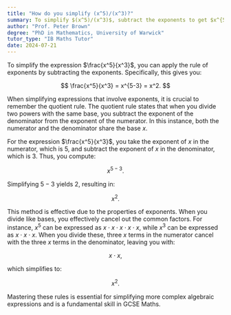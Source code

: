 ```yaml
---
title: "How do you simplify (x^5)/(x^3)?"
summary: To simplify $(x^5)/(x^3)$, subtract the exponents to get $x^{5-3} = x^2$.
author: "Prof. Peter Brown"
degree: "PhD in Mathematics, University of Warwick"
tutor_type: "IB Maths Tutor"
date: 2024-07-21
---
```


To simplify the expression $\frac{x^5}{x^3}$, you can apply the rule of exponents by subtracting the exponents. Specifically, this gives you:

$$
\frac{x^5}{x^3} = x^{5-3} = x^2.
$$

When simplifying expressions that involve exponents, it is crucial to remember the quotient rule. The quotient rule states that when you divide two powers with the same base, you subtract the exponent of the denominator from the exponent of the numerator. In this instance, both the numerator and the denominator share the base $x$.

For the expression $\frac{x^5}{x^3}$, you take the exponent of $x$ in the numerator, which is $5$, and subtract the exponent of $x$ in the denominator, which is $3$. Thus, you compute:

$$
x^{5-3}.
$$

Simplifying $5-3$ yields $2$, resulting in:

$$
x^2.
$$

This method is effective due to the properties of exponents. When you divide like bases, you effectively cancel out the common factors. For instance, $x^5$ can be expressed as $x \cdot x \cdot x \cdot x \cdot x$, while $x^3$ can be expressed as $x \cdot x \cdot x$. When you divide these, three $x$ terms in the numerator cancel with the three $x$ terms in the denominator, leaving you with:

$$
x \cdot x,
$$

which simplifies to:

$$
x^2.
$$

Mastering these rules is essential for simplifying more complex algebraic expressions and is a fundamental skill in GCSE Maths.
    